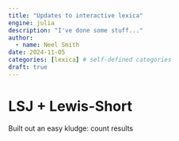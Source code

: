 ```yaml
---
title: "Updates to interactive lexica"
engine: julia
description: "I've done some stuff..."
author:
  - name: Neel Smith
date: 2024-11-05
categories: [lexica] # self-defined categories
draft: true
---
```


# LSJ + Lewis-Short

Built out an easy kludge: count results